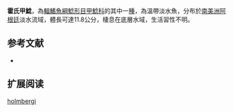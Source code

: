 {{Speciesbox
| name = 霍氏甲鯰
| image = 
| image_width = 250px
| image_caption = 
| status = NE
| status_system = IUCN3.1
| genus = Loricaria
| species = holmbergi
| authority = [[Rodríguez_&_Miquelarena|Rodríguez & Miquelarena]], 2005
| synonyms = 
}}

'''霍氏甲鯰'''，為[[輻鰭魚綱|輻鰭魚綱]][[鯰形目|鯰形目]][[甲鯰科|甲鯰科]]的其中一[[種|種]]，為溫帶淡水魚，分布於[[南美洲|南美洲]][[阿根廷|阿根廷]]淡水流域，體長可達11.8公分，棲息在底層水域，生活習性不明。
==参考文献==
*{{FishBase_species|genus=Loricaria|species=holmbergi|year=2014|month=11}}

== 扩展阅读 ==
{{refbegin}}
{{wikispecies-inline|Loricaria holmbergi|霍氏甲鯰}}
{{refend}}
{{Taxonbar|from=Q6414383}}

[[Category:甲鯰屬|holmbergi]]